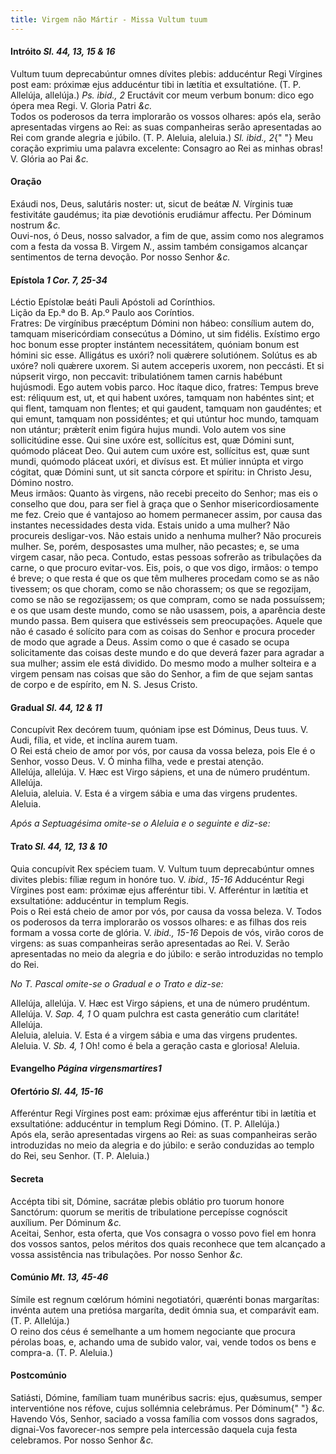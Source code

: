 ```yaml
---
title: Virgem não Mártir - Missa Vultum tuum
---
```


<h4 class="text-center">
  Intróito <em>Sl. 44, 13, 15 & 16</em>
</h4>
<div class="grid grid-cols-2 gap-5">
  <div class="col-6 dropcaps text-justify">
    Vultum tuum deprecabúntur omnes dívites plebis: adducéntur Regi Vírgines
    post eam: próximæ ejus adducéntur tibi in lætítia et exsultatióne. (T. P.
    Allelúja, allelúja.) <em>Ps. ibid., 2</em> Eructávit cor meum verbum bonum:
    dico ego ópera mea Regi. V. Gloria Patri <em>&c.</em>
  </div>
  <div class="col-6 dropcaps text-justify">
    Todos os poderosos da terra implorarão os vossos olhares: após ela, serão
    apresentadas virgens ao Rei: as suas companheiras serão apresentadas ao Rei
    com grande alegria e júbilo. (T. P. Aleluia, aleluia.) <em>Sl. ibid., 2</em>{" "}
    Meu coração exprimiu uma palavra excelente: Consagro ao Rei as minhas obras!
    V. Glória ao Pai <em>&c.</em>
  </div>
</div>

<h4 class="text-center">Oração</h4>
<div class="grid grid-cols-2 gap-5">
  <div class="col-6 dropcaps text-justify">
    Exáudi nos, Deus, salutáris noster: ut, sicut de beátæ <em>N. </em>
    Vírginis tuæ festivitáte gaudémus; ita piæ devotiónis erudiámur affectu. Per
    Dóminum nostrum <em>&c.</em>
  </div>
  <div class="col-6 dropcaps text-justify">
    Ouvi-nos, ó Deus, nosso salvador, a fim de que, assim como nos alegramos com
    a festa da vossa B. Virgem <em>N.</em>, assim também consigamos alcançar
    sentimentos de terna devoção. Por nosso Senhor <em>&c.</em>
  </div>
</div>

<h4 class="text-center">
  Epístola <em>1 Cor. 7, 25-34</em>
</h4>
<div class="grid grid-cols-2 gap-5">
  <div class="col-6 text-justify">
    Léctio Epístolæ beáti Pauli Apóstoli ad Corínthios.
  </div>
  <div class="col-6 text-justify">
    Lição da Ep.ª do B. Ap.º Paulo aos Coríntios.
  </div>
  <div class="col-6 dropcaps text-justify">
    Fratres: De virgínibus præcéptum Dómini non hábeo: consílium autem do,
    tamquam misericórdiam consecútus a Dómino, ut sim fidélis. Exístimo ergo hoc
    bonum esse propter instántem necessitátem, quóniam bonum est hómini sic
    esse. Alligátus es uxóri? noli quǽrere solutiónem. Solútus es ab uxóre? noli
    quǽrere uxorem. Si autem acceperis uxorem, non peccásti. Et si núpserit
    virgo, non peccavit: tribulatiónem tamen carnis habébunt hujúsmodi. Ego
    autem vobis parco. Hoc ítaque dico, fratres: Tempus breve est: réliquum est,
    ut, et qui habent uxóres, tamquam non habéntes sint; et qui flent, tamquam
    non flentes; et qui gaudent, tamquam non gaudéntes; et qui emunt, tamquam
    non possidéntes; et qui utúntur hoc mundo, tamquam non utántur; prǽterít
    enim figúra hujus mundi. Volo autem vos sine sollicitúdine esse. Qui sine
    uxóre est, sollícitus est, quæ Dómini sunt, quómodo pláceat Deo. Qui autem
    cum uxóre est, sollícitus est, quæ sunt mundi, quómodo pláceat uxóri, et
    divísus est. Et múlier innúpta et virgo cógitat, quæ Dómini sunt, ut sit
    sancta córpore et spíritu: in Christo Jesu, Dómino nostro.
  </div>
  <div class="col-6 dropcaps text-justify">
    Meus irmãos: Quanto às virgens, não recebi preceito do Senhor; mas eis o
    conselho que dou, para ser fiel à graça que o Senhor misericordiosamente me
    fez. Creio que é vantajoso ao homem permanecer assim, por causa das
    instantes necessidades desta vida. Estais unido a uma mulher? Não procureis
    desligar-vos. Não estais unido a nenhuma mulher? Não procureis mulher. Se,
    porém, desposastes uma mulher, não pecastes; e, se uma virgem casar, não
    peca. Contudo, estas pessoas sofrerão as tribulações da carne, o que procuro
    evitar-vos. Eis, pois, o que vos digo, irmãos: o tempo é breve; o que resta
    é que os que têm mulheres procedam como se as não tivessem; os que choram,
    como se não chorassem; os que se regozijam, como se não se regozijassem; os
    que compram, como se nada possuíssem; e os que usam deste mundo, como se não
    usassem, pois, a aparência deste mundo passa. Bem quisera que estivésseis
    sem preocupações. Aquele que não é casado é solícito para com as coisas do
    Senhor e procura proceder de modo que agrade a Deus. Assim como o que é
    casado se ocupa solicitamente das coisas deste mundo e do que deverá fazer
    para agradar a sua mulher; assim ele está dividido. Do mesmo modo a mulher
    solteira e a virgem pensam nas coisas que são do Senhor, a fim de que sejam
    santas de corpo e de espírito, em N. S. Jesus Cristo.
  </div>
</div>

<h4 class="text-center">
  Gradual <em>Sl. 44, 12 & 11</em>
</h4>
<div class="grid grid-cols-2 gap-5">
  <div class="col-6 dropcaps text-justify">
    Concupívit Rex decórem tuum, quóniam ipse est Dóminus, Deus tuus. V. Audi,
    fília, et vide, et inclína aurem tuam.
  </div>
  <div class="col-6 dropcaps text-justify">
    O Rei está cheio de amor por vós, por causa da vossa beleza, pois Ele é o
    Senhor, vosso Deus. V. Ó minha filha, vede e prestai atenção.
  </div>
  <div class="col-6 text-justify">
    Allelúja, allelúja. V. Hæc est Virgo sápiens, et una de número prudéntum.
    Allelúja.
  </div>
  <div class="col-6 text-justify">
    Aleluia, aleluia. V. Esta é a virgem sábia e uma das virgens prudentes.
    Aleluia.
  </div>
</div>

<em>Após a Septuagésima omite-se o Aleluia e o seguinte e diz-se:</em>

<h4 class="text-center">
  Trato <em>Sl. 44, 12, 13 & 10</em>
</h4>
<div class="grid grid-cols-2 gap-5">
  <div class="col-6 dropcaps text-justify">
    Quia concupívit Rex spéciem tuam. V. Vultum tuum deprecabúntur omnes divites
    plebis: fíliæ regum in honóre tuo. V. <em>ibid., 15-16</em> Adducéntur Regi
    Vírgines post eam: próximæ ejus afferéntur tibi. V. Afferéntur in lætítia et
    exsultatióne: adducéntur in templum Regis.
  </div>
  <div class="col-6 dropcaps text-justify">
    Pois o Rei está cheio de amor por vós, por causa da vossa beleza. V. Todos
    os poderosos da terra implorarão os vossos olhares: e as filhas dos reis
    formam a vossa corte de glória. V. <em>ibid., 15-16</em> Depois de vós,
    virão coros de virgens: as suas companheiras serão apresentadas ao Rei. V.
    Serão apresentadas no meio da alegria e do júbilo: e serão introduzidas no
    templo do Rei.
  </div>
</div>

<em>No T. Pascal omite-se o Gradual e o Trato e diz-se:</em>

<div class="grid grid-cols-2 gap-5">
  <div class="col-6 text-justify">
    Allelúja, allelúja. V. Hæc est Virgo sápiens, et una de número prudéntum.
    Allelúja. V. <em>Sap. 4, 1</em> O quam pulchra est casta generátio cum
    claritáte! Allelúja.
  </div>
  <div class="col-6 text-justify">
    Aleluia, aleluia. V. Esta é a virgem sábia e uma das virgens prudentes.
    Aleluia. V. <em>Sb. 4, 1</em> Oh! como é bela a geração casta e gloriosa!
    Aleluia.
  </div>
</div>

<h4 class="text-center">
  Evangelho <em>Página virgensmartires1</em>
</h4>

<h4 class="text-center">
  Ofertório <em>Sl. 44, 15-16</em>
</h4>
<div class="grid grid-cols-2 gap-5">
  <div class="col-6 dropcaps text-justify">
    Afferéntur Regi Vírgines post eam: próximæ ejus afferéntur tibi in lætítia
    et exsultatióne: adducéntur in templum Regi Dómino. (T. P. Allelúja.)
  </div>
  <div class="col-6 dropcaps text-justify">
    Após ela, serão apresentadas virgens ao Rei: as suas companheiras serão
    introduzidas no meio da alegria e do júbilo: e serão conduzidas ao templo do
    Rei, seu Senhor. (T. P. Aleluia.)
  </div>
</div>

<h4 class="text-center">Secreta</h4>
<div class="grid grid-cols-2 gap-5">
  <div class="col-6 dropcaps text-justify">
    Accépta tibi sit, Dómine, sacrátæ plebis oblátio pro tuorum honore
    Sanctórum: quorum se meritis de tribulatione percepísse cognóscit auxílium.
    Per Dóminum <em>&c.</em>
  </div>
  <div class="col-6 dropcaps text-justify">
    Aceitai, Senhor, esta oferta, que Vos consagra o vosso povo fiel em honra
    dos vossos santos, pelos méritos dos quais reconhece que tem alcançado a
    vossa assistência nas tribulações. Por nosso Senhor <em>&c.</em>
  </div>
</div>

<h4 class="text-center">
  Comúnio <em>Mt. 13, 45-46</em>
</h4>
<div class="grid grid-cols-2 gap-5">
  <div class="col-6 dropcaps text-justify">
    Símile est regnum cœlórum hómini negotiatóri, quærénti bonas margarítas:
    invénta autem una pretiósa margaríta, dedit ómnia sua, et comparávit eam.
    (T. P. Allelúja.)
  </div>
  <div class="col-6 dropcaps text-justify">
    O reino dos céus é semelhante a um homem negociante que procura pérolas
    boas, e, achando uma de subido valor, vai, vende todos os bens e compra-a.
    (T. P. Aleluia.)
  </div>
</div>

<h4 class="text-center">Postcomúnio</h4>
<div class="grid grid-cols-2 gap-5">
  <div class="col-6 dropcaps text-justify">
    Satiásti, Dómine, famíliam tuam munéribus sacris: ejus, quǽsumus, semper
    interventióne nos réfove, cujus sollémnia celebrámus. Per Dóminum{" "}
    <em>&c.</em>
  </div>
  <div class="col-6 dropcaps text-justify">
    Havendo Vós, Senhor, saciado a vossa família com vossos dons sagrados,
    dignai-Vos favorecer-nos sempre pela intercessão daquela cuja festa
    celebramos. Por nosso Senhor <em>&c.</em>
  </div>
</div>

